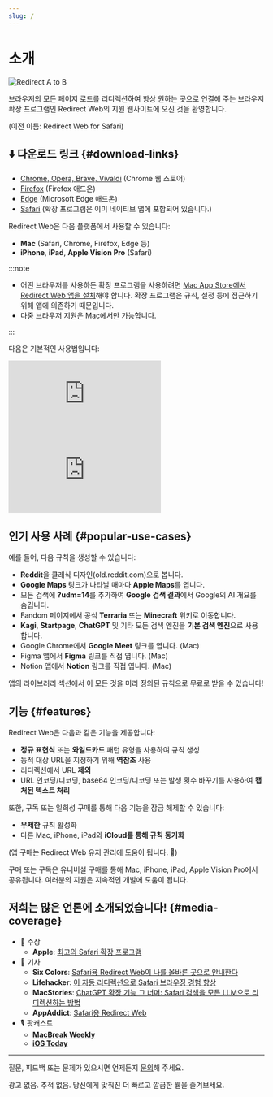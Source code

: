 ```yaml
---
slug: /
---
```



# 소개

<div style={{display: "flex", flexDirection: "column", alignItems: "flex-start", marginBottom: "25px"}}>
  <img src="./img/redirect-a-to-b.png" style={{display: "block", minWidth: "360px", maxWidth: "500px", width: "100%", height: "auto", marginBottom: "25px"}} alt="Redirect A to B" />
  <ExtensionStoreLinks />
</div>

브라우저의 모든 페이지 로드를 리디렉션하여 항상 원하는 곳으로 연결해 주는 브라우저 확장 프로그램인 Redirect Web의 지원 웹사이트에 오신 것을 환영합니다.

(이전 이름: Redirect Web for Safari)

## ⬇️ 다운로드 링크 {#download-links}

- [Chrome, Opera, Brave, Vivaldi](https://chromewebstore.google.com/detail/ffglckbhfbfmdkefdmjbhpnffkcmlhdh) (Chrome 웹 스토어)
- [Firefox](https://addons.mozilla.org/firefox/addon/redirect-web/) (Firefox 애드온)
- [Edge](https://microsoftedge.microsoft.com/addons/detail/hmfkakfdccgdpgemaicfgngnmflefpga) (Microsoft Edge 애드온)
- [Safari](https://apps.apple.com/app/id1571283503) (확장 프로그램은 이미 네이티브 앱에 포함되어 있습니다.)

Redirect Web은 다음 플랫폼에서 사용할 수 있습니다:

- **Mac** (Safari, Chrome, Firefox, Edge 등)
- **iPhone**, **iPad**, **Apple Vision Pro** (Safari)

:::note

- 어떤 브라우저를 사용하든 확장 프로그램을 사용하려면 [Mac App Store에서 Redirect Web 앱을 설치](https://apps.apple.com/app/id1571283503)해야 합니다. 확장 프로그램은 규칙, 설정 등에 접근하기 위해 앱에 의존하기 때문입니다.
- 다중 브라우저 지원은 Mac에서만 가능합니다.

:::

다음은 기본적인 사용법입니다:

<iframe style={{width:"100%", aspectRatio:"9/16", height:"auto", maxHeight:"60vh", maxWidth:"35vh"}} src="https://www.youtube.com/embed/NaQ5X-v-qJU" title="iOS Demo Video (YouTube)" frameborder="0" allow="accelerometer; autoplay; clipboard-write; encrypted-media; gyroscope; picture-in-picture; web-share" allowfullscreen></iframe>

<iframe style={{width:"100%", aspectRatio:"17/9", height:"auto", maxHeight:"100vh"}} src="https://www.youtube.com/embed/5eU89Gu73SQ" title="macOS Demo Video (YouTube)" frameborder="0" allow="accelerometer; autoplay; clipboard-write; encrypted-media; gyroscope; picture-in-picture; web-share" allowfullscreen></iframe>

## 인기 사용 사례 {#popular-use-cases}

예를 들어, 다음 규칙을 생성할 수 있습니다:

- **Reddit**을 클래식 디자인(old.reddit.com)으로 봅니다.
- **Google Maps** 링크가 나타날 때마다 **Apple Maps**를 엽니다.
- 모든 검색에 **?udm=14**를 추가하여 **Google 검색 결과**에서 Google의 AI 개요를 숨깁니다.
- Fandom 페이지에서 공식 **Terraria** 또는 **Minecraft** 위키로 이동합니다.
- **Kagi**, **Startpage**, **ChatGPT** 및 기타 모든 검색 엔진을 **기본 검색 엔진**으로 사용합니다.
- Google Chrome에서 **Google Meet** 링크를 엽니다. (Mac)
- Figma 앱에서 **Figma** 링크를 직접 엽니다. (Mac)
- Notion 앱에서 **Notion** 링크를 직접 엽니다. (Mac)

앱의 라이브러리 섹션에서 이 모든 것을 미리 정의된 규칙으로 무료로 받을 수 있습니다!

## 기능 {#features}

Redirect Web은 다음과 같은 기능을 제공합니다:

- **정규 표현식** 또는 **와일드카드** 패턴 유형을 사용하여 규칙 생성
- 동적 대상 URL을 지정하기 위해 **역참조** 사용
- 리디렉션에서 URL **제외**
- URL 인코딩/디코딩, base64 인코딩/디코딩 또는 발생 횟수 바꾸기를 사용하여 **캡처된 텍스트 처리**

또한, 구독 또는 일회성 구매를 통해 다음 기능을 잠금 해제할 수 있습니다:

- **무제한** 규칙 활성화
- 다른 Mac, iPhone, iPad와 **iCloud를 통해 규칙 동기화**

(앱 구매는 Redirect Web 유지 관리에 도움이 됩니다. 🙏)

구매 또는 구독은 유니버설 구매를 통해 Mac, iPhone, iPad, Apple Vision Pro에서 공유됩니다. 여러분의 지원은 지속적인 개발에 도움이 됩니다.

## 저희는 많은 언론에 소개되었습니다! {#media-coverage}

* 🏅 수상
    * **Apple**: [최고의 Safari 확장 프로그램](https://apps.apple.com/us/story/id1377753262)
* 📰 기사
    * **Six Colors**: [Safari용 Redirect Web이 나를 올바른 곳으로 안내한다](https://sixcolors.com/post/2022/11/redirect-web-for-safari-takes-me-to-the-right-places/)
    * **Lifehacker**: [이 자동 리디렉션으로 Safari 브라우징 경험 향상](https://lifehacker.com/improve-your-safari-browsing-experience-with-these-auto-1849812013)
    * **MacStories**: [ChatGPT 확장 기능 그 너머: Safari 검색을 모든 LLM으로 리디렉션하는 방법](https://www.macstories.net/tutorials/beyond-chatgpts-extension-how-to-redirect-safari-searches-to-any-llm/)
    * **AppAddict**: [Safari용 Redirect Web](https://appaddict.app/post/redirect-web-for-safari)
* 🎙️ 팟캐스트
    * [**MacBreak Weekly**](https://youtu.be/I251K3L2s88?t=7427)
    * [**iOS Today**](https://youtu.be/cWkwH84b6M4?t=636)

---

질문, 피드백 또는 문제가 있으시면 언제든지 [문의](contact-us)해 주세요.

광고 없음. 추적 없음. 당신에게 맞춰진 더 빠르고 깔끔한 웹을 즐겨보세요.
